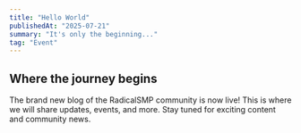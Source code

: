 ```yaml
---
title: "Hello World"
publishedAt: "2025-07-21"
summary: "It's only the beginning..."
tag: "Event"
---
```


## Where the journey begins

The brand new blog of the RadicalSMP community is now live! This is where we will share updates, events, and more. Stay tuned for exciting content and community news.